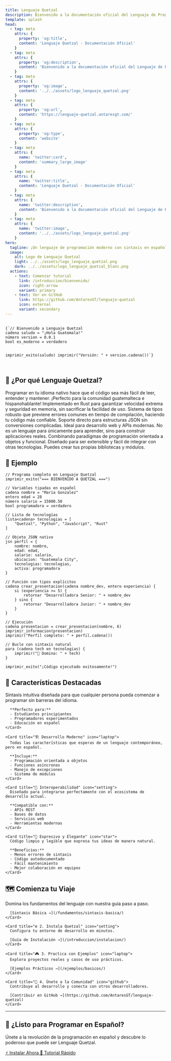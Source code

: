 ```yaml
---
title: Lenguaje Quetzal
description: Bienvenido a la documentación oficial del Lenguaje de Programación Quetzal v0.0.1
template: splash
head:
  - tag: meta
    attrs: {
      property: 'og:title',
      content: 'Lenguaje Quetzal - Documentación Oficial'
    }
  - tag: meta
    attrs: {
      property: 'og:description',
      content: 'Bienvenido a la documentación oficial del Lenguaje de Programación Quetzal v0.0.1'
    }
  - tag: meta
    attrs: {
      property: 'og:image',
      content: '../../assets/logo_lenguaje_quetzal.png'
    }
  - tag: meta
    attrs: {
      property: 'og:url',
      content: 'https://lenguaje-quetzal.antaresgt.com/'
    }
  - tag: meta
    attrs: {
      property: 'og:type',
      content: 'website'
    }
  - tag: meta
    attrs: {
      name: 'twitter:card',
      content: 'summary_large_image'
    }
  - tag: meta
    attrs: {
      name: 'twitter:title',
      content: 'Lenguaje Quetzal - Documentación Oficial'
    }
  - tag: meta
    attrs: {
      name: 'twitter:description',
      content: 'Bienvenido a la documentación oficial del Lenguaje de Programación Quetzal v0.0.1'
    }
  - tag: meta
    attrs: {
      name: 'twitter:image',
      content: '../../assets/logo_lenguaje_quetzal.png'
    }
hero:
  tagline: ¡Un lenguaje de programación moderno con sintaxis en español!
  image:
    alt: Logo de Lenguaje Quetzal
    light: ../../assets/logo_lenguaje_quetzal.png
    dark: ../../assets/logo_lenguaje_quetzal_blanc.png
  actions:
    - text: Comenzar tutorial
      link: /introduccion/bienvenido/
      icon: right-arrow
      variant: primary
    - text: Ver en GitHub
      link: https://github.com/AntaresGT/lenguaje-quetzal
      icon: external
      variant: secondary
---
```



<div class="hero-section">
  <div class="floating-code">
    <pre class="code-snippet">
      <code class="language-qz">
{`// Bienvenido a Lenguaje Quetzal
cadena saludo = "¡Hola Guatemala!"
número version = 0.0.1
bool es_moderno = verdadero

imprimir_exito(saludo)
imprimir("Versión: " + version.cadena())`}
      </code>
    </pre>
  </div>
</div>

## 🌟 ¿Por qué Lenguaje Quetzal?

<div class="features-grid">
  <CardGrid>
    <Card title="Sintaxis en Español" icon="document">
      Programar en tu idioma nativo hace que el código sea más fácil de leer, entender y mantener. ¡Perfecto para la comunidad guatemalteca e hispanohablante!
    </Card>
    <Card title="Alto Rendimiento" icon="rocket">
      Implementado en Rust para garantizar velocidad extrema y seguridad en memoria, sin sacrificar la facilidad de uso.
    </Card>
    <Card title="Tipado Fuerte" icon="setting">
      Sistema de tipos robusto que previene errores comunes en tiempo de compilación, haciendo tu código más confiable.
    </Card>
    <Card title="JSON Nativo" icon="open-book">
      Soporte directo para estructuras JSON sin conversiones complicadas. Ideal para desarrollo web y APIs modernas.
    </Card>
    <Card title="Objetivo y Funcional" icon="star">
      No es un lenguaje para únicamente para aprender, sino para construir aplicaciones reales. Combinando paradigmas de programación orientada a objetos y funcional.
    </Card>
    <Card title="Extendible" icon="github">
      Diseñado para ser extensible y fácil de integrar con otras tecnologías. Puedes crear tus propias bibliotecas y módulos.
    </Card>
  </CardGrid>
</div>

## 🚀 Ejemplo

<div class="live-example">
  <div class="code-container">
    
```qz
// Programa completo en Lenguaje Quetzal
imprimir_exito("=== BIENVENIDO A QUETZAL ===")

// Variables tipadas en español
cadena nombre = "María Gonzalez"
entero edad = 28
número salario = 15000.50
bool programadora = verdadero

// Lista de tecnologías
lista<cadena> tecnologias = [
    "Quetzal", "Python", "JavaScript", "Rust"
]

// Objeto JSON nativo
jsn perfil = {
    nombre: nombre,
    edad: edad,
    salario: salario,
    ubicacion: "Guatemala City",
    tecnologias: tecnologias,
    activa: programadora
}

// Función con tipos explícitos
cadena crear_presentacion(cadena nombre_dev, entero experiencia) {
    si (experiencia >= 5) {
        retornar "Desarrolladora Senior: " + nombre_dev
    } sino {
        retornar "Desarrolladora Junior: " + nombre_dev
    }
}

// Ejecución
cadena presentacion = crear_presentacion(nombre, 6)
imprimir_informacion(presentacion)
imprimir("Perfil completo: " + perfil.cadena())

// Bucle con sintaxis natural
para (cadena tech en tecnologias) {
    imprimir("🔧 Domina: " + tech)
}

imprimir_exito("¡Código ejecutado exitosamente!")
```
    
  </div>
</div>

## 🎯 Características Destacadas

<div class="highlights-section">
  <CardGrid>
    <Card title="🌱 Fácil de Aprender" icon="approve-check">
      Sintaxis intuitiva diseñada para que cualquier persona pueda comenzar a programar sin barreras del idioma.
      
      **Perfecto para:**
      - Estudiantes principiantes
      - Programadores experimentados
      - Educación en español
    </Card>
    
    <Card title="🏗️ Desarrollo Moderno" icon="laptop">
      Todas las características que esperas de un lenguaje contemporáneo, pero en español.
      
      **Incluye:**
      - Programación orientada a objetos
      - Funciones asíncronas
      - Manejo de excepciones
      - Sistema de módulos
    </Card>
    
    <Card title="🔗 Interoperabilidad" icon="setting">
      Diseñado para integrarse perfectamente con el ecosistema de desarrollo actual.
      
      **Compatible con:**
      - APIs REST
      - Bases de datos
      - Servicios web
      - Herramientas modernas
    </Card>
    
    <Card title="🎨 Expresivo y Elegante" icon="star">
      Código limpio y legible que expresa tus ideas de manera natural.
      
      **Beneficios:**
      - Menos errores de sintaxis
      - Código autodocumentado
      - Fácil mantenimiento
      - Mejor colaboración en equipos
    </Card>
  </CardGrid>
</div>

## 🗺️ Comienza tu Viaje

<div class="journey-section">
  <CardGrid>
    <Card title="📚 1. Aprende lo Básico" icon="document">
      Domina los fundamentos del lenguaje con nuestra guía paso a paso.
      
      [Sintaxis Básica →](/fundamentos/sintaxis-basica/)
    </Card>
    
    <Card title="⚙️ 2. Instala Quetzal" icon="setting">
      Configura tu entorno de desarrollo en minutos.
      
      [Guía de Instalación →](/introduccion/instalacion/)
    </Card>
    
    <Card title="🎮 3. Practica con Ejemplos" icon="laptop">
      Explora proyectos reales y casos de uso prácticos.
      
      [Ejemplos Prácticos →](/ejemplos/basicos/)
    </Card>
    
    <Card title="🤝 4. Únete a la Comunidad" icon="github">
      Contribuye al desarrollo y conecta con otros desarrolladores.
      
      [Contribuir en GitHub →](https://github.com/AntaresGT/lenguaje-quetzal)
    </Card>
  </CardGrid>
</div>

---

<div class="cta-section">
  <h2>🚀 ¿Listo para Programar en Español?</h2>
  <p>Únete a la revolución de la programación en español y descubre lo poderoso que puede ser Lenguaje Quetzal.</p>
  
  <div class="cta-buttons">
    <a href="/introduccion/instalacion/" class="cta-primary">
      ⚡ Instalar Ahora
    </a>
    <a href="/introduccion/primer-programa/" class="cta-secondary">
      📖 Tutorial Rápido
    </a>
  </div>
</div>
